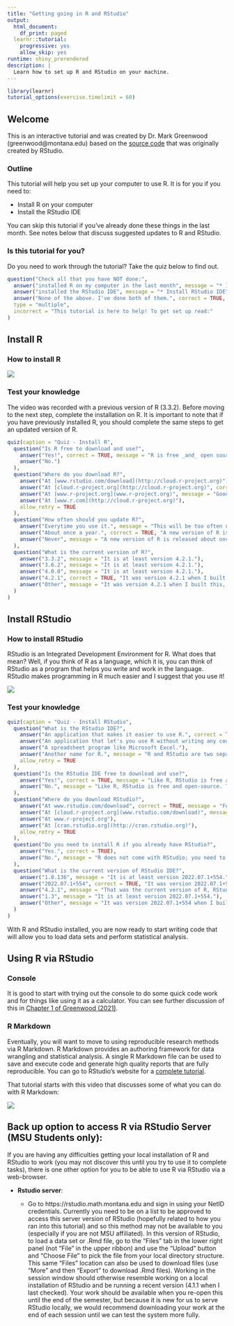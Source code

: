```yaml
---
title: "Getting going in R and RStudio"
output:
  html_document:
    df_print: paged
  learnr::tutorial:
    progressive: yes
    allow_skip: yes
runtime: shiny_prerendered
description: |
  Learn how to set up R and RStudio on your machine. 
---
```


```r
library(learnr)
tutorial_options(exercise.timelimit = 60)
```

## Welcome

This is an interactive tutorial and was created by Dr. Mark Greenwood (greenwood@montana.edu) based on the [source code](https://github.com/rstudio/learnr/tree/master/inst/tutorials/ex-setup-r/ex-setup-r.Rmd) that was originally created by RStudio.

### Outline

This tutorial will help you set up your computer to use R. It is for you if you need to:

* Install R on your computer
* Install the RStudio IDE

You can skip this tutorial if you've already done these things in the last month. See notes below that discuss suggested updates to R and RStudio.

### Is this tutorial for you?

Do you need to work through the tutorial? Take the quiz below to find out.


```r
question("Check all that you have NOT done:",
  answer("installed R on my computer in the last month", message = "* Install R"),
  answer("installed the RStudio IDE", message = "* Install RStudio IDE"),
  answer("None of the above. I've done both of them.", correct = TRUE, message = "You can skip this tutorial!"),
  type = "multiple",
  incorrect = "This tutorial is here to help! To get set up read:"
)
```


## Install R

### How to install R

![](https://vimeo.com/203516510)

### Test your knowledge

The video was recorded with a previous version of R (3.3.2). Before moving to the next step, complete the installation on R. It is important to note that if you have previously installed R, you should complete the same steps to get an updated version of R. 


```r
quiz(caption = "Quiz - Install R",
  question("Is R free to download and use?",
    answer("Yes!", correct = TRUE, message = "R is free _and_ open source, which means that anyone can read, use, and copy the source code of the R language."),
    answer("No.")
  ),
  question("Where do you download R?",
    answer("At [www.rstudio.com/download](http://cloud.r-project.org)"),
    answer("At [cloud.r-project.org](http://cloud.r-project.org)", correct = TRUE, message = "You can also download R from [cran.r-project.org](http://cran.r-project.org)"),
    answer("At [www.r-project.org](www.r-project.org)", message = "Good try, but not exactly. www.r-project.org doesn't provide a download link, but it does provide a link to one of the websites above."),
    answer("At [www.r.com](http://cloud.r-project.org)"),
    allow_retry = TRUE
  ),
  question("How often should you update R?",
    answer("Everytime you use it.", message = "This will be too often unless you use R very rarely!"),
    answer("About once a year.", correct = TRUE, "A new version of R is released about once a year but sub-versions are released almost quarterly. Update your version of R if you encounter a bug that you cannot explain or it has been more than a year since you installed it."),
    answer("Never", message = "A new version of R is released about once a year. I'll assume that you are using the newest version of R, which will be the fastest version with the fewest unexpected behaviors." )
  ),
  question("What is the current version of R?",
    answer("3.3.2", message = "It is at least version 4.2.1."),
    answer("3.6.2", message = "It is at least version 4.2.1."),
    answer("4.0.0", message = "It is at least version 4.2.1."),
    answer("4.2.1", correct = TRUE, "It was version 4.2.1 when I built this, but the current version might have a higher number (could be newer)."),
    answer("Other", message = "It was version 4.2.1 when I built this, but the current version might have a higher number (could be newer).")
  )
)

```

## Install RStudio

### How to install RStudio

RStudio is an Integrated Development Environment for R. What does that mean? Well, if you think of R as a language, which it is, you can think of RStudio as a program that helps you write and work in the language. RStudio makes programming in R much easier and I suggest that you use it!

![](https://vimeo.com/203516968)

### Test your knowledge

```r
quiz(caption = "Quiz - Install RStudio",
  question("What is the RStudio IDE?",
    answer("An application that makes it easier to use R.", correct = TRUE, message = "RStudio organizes your workspace and makes it easier to write, use, debug, and save R code. I highly recommend it and use it for all of my research and teaching and will support you through learning to use R."),
    answer("An application that let's you use R without writing any code.", message = "And thank goodness! Code provides a reproducible record of your work, which is essential for data science."),
    answer("A spreadsheet program like Microsoft Excel."),
    answer("Another name for R.", message = "R and RStudio are two separate things. R is a language, like English. Think of RStudio as a program that helps you use the language, kind of like how a word processing program helps you write in English."),
    allow_retry = TRUE
  ),
  question("Is the RStudio IDE free to download and use?",
    answer("Yes!", correct = TRUE, message = "Like R, RStudio is free and open-source. There do exist professional versions of RStudio, but individual users like you get access to all features you will need in the free version."),
    answer("No.", message = "Like R, RStudio is free and open-source. There do exist professional versions of RStudio, but individual users like you get access to all features you will need in the free version.")
  ),
  question("Where do you download RStudio?",
    answer("At www.rstudio.com/download", correct = TRUE, message = "For these tutorials, download and install the RStudio Desktop Open Source License."),
    answer("At [cloud.r-project.org](www.rstudio.com/download)", message = "This is where you download R, not RStudio."),
    answer("At www.r-project.org"),
    answer("At [cran.rstudio.org](http://cran.rstudio.org)"),
    allow_retry = TRUE
  ),
  question("Do you need to install R if you already have RStudio?",
    answer("Yes.", correct = TRUE),
    answer("No.", message = "R does not come with RStudio; you need to install R separately.")
  ),
  question("What is the current version of RStudio IDE?",
    answer("1.0.136", message = "It is at least version 2022.07.1+554."),
    answer("2022.07.1+554", correct = TRUE, "It was version 2022.07.1+554 when I built this, but the current version might have a higher number (could be newer)."),
    answer("4.2.1", message = "That was the current version of R, RStudio is at least version 2022.07.1+554."),
    answer("1.3", message = "It is at least version 2022.07.1+554."),
    answer("Other", message = "It was version 2022.07.1+554 when I built this, but the current version might have a higher number (could be newer).")
  )
)
```


With R and RStudio installed, you are now ready to start writing code that will allow you to load data sets and perform statistical analysis.

## Using R via RStudio

### Console

It is good to start with trying out the console to do some quick code work and for things like using it as a calculator. You can see further discussion of this in [Chapter 1 of Greenwood (2021)](https://greenwood-stat.github.io/GreenwoodBookHTML/chapter1.html). 

### R Markdown

Eventually, you will want to move to using reproducible research methods via R Markdown. R Markdown provides an authoring framework for data wrangling and statistical analysis. A single R Markdown file can be used to save and execute code and 
generate high quality reports that are fully reproducible. You can go to RStudio's website for a [complete tutorial](https://rmarkdown.rstudio.com/lesson-1.html). 

That tutorial starts with this video that discusses some of what you can do with R Markdown:

![](https://vimeo.com/178485416)

## Back up option to access R via RStudio Server (MSU Students only):

If you are having any difficulties getting your local installation of R and RStudio to work (you may not discover this until you try to use it to complete tasks), there is one other option for you to be able to use R via RStudio via a web-browser.


* **Rstudio server**: 

    - Go to https://rstudio.math.montana.edu and sign in using your NetID credentials. Currently you need to be on a list to be approved to access this server version of RStudio (hopefully related to how you ran into this tutorial) and so this method may not be available to you (especially if you are not MSU affiliated). In this version of RStudio, to load a data set or .Rmd file, go to the "Files" tab in the lower right panel (not "File" in the upper ribbon) and use the "Upload" button and "Choose File" to pick the file from your local directory structure. This same "Files" location can also be used to download files (use "More" and then "Export" to download .Rmd files). Working in the session window should otherwise resemble working on a local installation of RStudio and be running a recent version (4.1.1 when I last checked). Your work should be available when you re-open this until the end of the semester, but because it is new for us to serve RStudio locally, we would recommend downloading your work at the end of each session until we can test the system more fully. 
